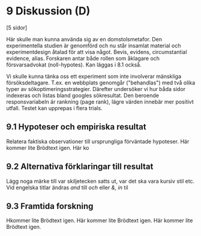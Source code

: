 # 9 Diskussion (D) {#chap09}



\[5 sidor\]

Här skulle man kunna använda sig av en domstolsmetafor. Den experimentella studien är genomförd och nu står insamlat material och experimentdesign åtalad för att visa något. Bevis, evidens, circumstantial evidence, alias. Forskaren antar både rollen som åklagare och försvarsadvokat (noll-hypotes). Kan läggas i 8.1 också.

Vi skulle kunna tänka oss ett experiment som inte involverar mänskliga försöksdeltagare. T.ex. en webbplats genomgår (\"behandlas\") med två olika typer av sökoptimeringsstrategier. Därefter undersöker vi hur båda sidor indexeras och listas bland googles sökresultat. Den beroende responsvariabeln är rankning (page rank), lägre värden innebär mer positivt utfall. Testet kan upprepas i flera trials.

## 9.1 Hypoteser och empiriska resultat {#sec9.1}

Relatera faktiska observationer till ursprungliga förväntade hypoteser. Här kommer lite Brödtext igen. Här ko

## 9.2 Alternativa förklaringar till resultat {#sec9.2}

Lägg noga märke till var skiljetecken satts ut, var det ska vara kursiv stil etc. Vid engelska titlar ändras *and* till *och* eller *&, in* til

## 9.3 Framtida forskning {#sec9.3}

Hkommer lite Brödtext igen. Här kommer lite Brödtext igen. Här kommer lite Brödtext igen.
